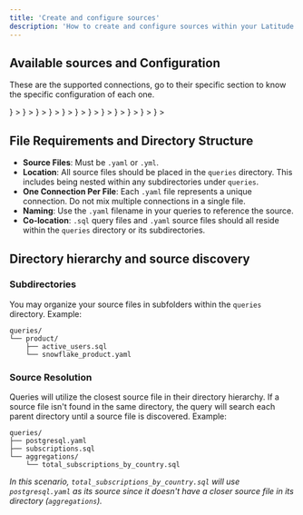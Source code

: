 ```yaml
---
title: 'Create and configure sources'
description: 'How to create and configure sources within your Latitude project'
---
```



<Pixel />

## Available sources and Configuration

These are the supported connections, go to their specific section to know the specific configuration of each one.


<CardGroup cols={4}>
  <Card title="PostgreSQL" href="postgresql"  icon={<svg width="32" height="32" viewBox="0 0 40 40" fill="none" xmlns="http://www.w3.org/2000/svg"><path d="M35.0829 23.0968C34.9005 22.5447 34.423 22.16 33.8056 22.0677C33.5144 22.0243 33.181 22.0427 32.7864 22.1242C32.0986 22.2661 31.5883 22.3202 31.2158 22.3306C32.6214 19.9568 33.7645 17.2499 34.4224 14.7018C35.4864 10.5816 34.9179 8.70465 34.2534 7.85553C32.4952 5.60833 29.9298 4.40113 26.8349 4.36417C25.184 4.34401 23.7346 4.67009 22.9786 4.90449C22.2746 4.78017 21.5176 4.71089 20.7235 4.69809C19.2347 4.67425 17.9194 4.99889 16.7954 5.66609C16.1731 5.45553 15.1746 5.15889 14.0211 4.96961C11.3086 4.52417 9.1224 4.87121 7.52336 6.00113C5.58704 7.36913 4.68944 9.74609 4.85536 13.0659C4.90816 14.12 5.4976 17.3269 6.42576 20.3683C6.9592 22.1165 7.528 23.5682 8.11632 24.6834C8.95088 26.265 9.84368 27.1962 10.8461 27.5307C11.4078 27.7179 12.4286 27.849 13.5022 26.9546C13.6382 27.1195 13.82 27.2834 14.061 27.4355C14.3669 27.6285 14.741 27.7863 15.1149 27.8797C16.4616 28.2163 17.723 28.1322 18.7992 27.6602C18.8059 27.8517 18.811 28.0346 18.8154 28.1925C18.8224 28.4488 18.8296 28.7 18.8389 28.9349C18.9027 30.5234 19.0107 31.7586 19.3309 32.6227C19.3485 32.6703 19.3722 32.7427 19.397 32.8195C19.5568 33.3087 19.8238 34.1275 20.5034 34.7688C21.2069 35.4331 22.0579 35.6368 22.8374 35.6368C23.2283 35.6368 23.6014 35.5855 23.9285 35.5154C25.0947 35.2655 26.419 34.8847 27.3771 33.5202C28.283 32.2303 28.7234 30.2874 28.803 27.2261L28.832 26.9781L28.8509 26.8163L29.0643 26.8352L29.1194 26.8389C30.307 26.893 31.7594 26.6411 32.6514 26.2267C33.3562 25.8995 35.6146 24.7069 35.0829 23.0968Z" fill="black"/><path d="M33.0522 23.4095C29.5205 24.1381 29.2776 22.9423 29.2776 22.9423C33.0064 17.408 34.5653 10.3834 33.2202 8.66401C29.5503 3.97409 23.1978 6.19217 23.0917 6.24961L23.0576 6.25585C22.3599 6.11089 21.5791 6.02465 20.7015 6.01025C19.1035 5.98417 17.8914 6.42945 16.9715 7.12705C16.9715 7.12705 5.63923 2.45745 6.16627 12.9999C6.27843 15.2426 9.38019 29.9698 13.0797 25.5215C14.4319 23.8947 15.7386 22.5195 15.7386 22.5195C16.3874 22.9506 17.1642 23.1706 17.9786 23.0917L18.0419 23.0379C18.0223 23.2399 18.0312 23.4373 18.0672 23.6712C17.1141 24.7363 17.3943 24.9232 15.489 25.3155C13.561 25.713 14.6938 26.4205 15.433 26.6055C16.3295 26.8296 18.4034 27.1472 19.8047 25.1851L19.7488 25.4091C20.1221 25.7082 20.3843 27.3549 20.3405 28.8479C20.2965 30.3407 20.2672 31.3656 20.5613 32.1661C20.8557 32.9667 21.1488 34.7679 23.6536 34.2312C25.7463 33.7826 26.8309 32.62 26.9818 30.681C27.0888 29.3024 27.3311 29.5063 27.3463 28.2738L27.5407 27.6903C27.7648 25.8216 27.5763 25.2187 28.8656 25.4991L29.1791 25.5266C30.1279 25.5698 31.3701 25.3739 32.0991 25.0351C33.6687 24.3064 34.5997 23.0898 33.0519 23.4095H33.0522Z" fill="#336791"/><path d="M17.6345 14.003C17.3163 13.9586 17.028 13.9998 16.8822 14.1102C16.8003 14.1722 16.7749 14.2442 16.768 14.2938C16.7497 14.425 16.8416 14.5702 16.8981 14.645C17.0579 14.8569 17.2915 15.0025 17.5225 15.0346C17.556 15.0394 17.5894 15.0415 17.6225 15.0415C18.0078 15.0415 18.3582 14.7414 18.3891 14.5199C18.4278 14.2423 18.0251 14.0575 17.6345 14.0031V14.003ZM28.1776 14.0118C28.1472 13.7943 27.7603 13.7324 27.3931 13.7834C27.0264 13.8345 26.6709 14.0001 26.7006 14.218C26.7243 14.3876 27.0304 14.6769 27.3926 14.6769C27.4232 14.6769 27.4541 14.6748 27.4851 14.6705C27.727 14.6369 27.9043 14.4833 27.9886 14.3948C28.1169 14.2599 28.1913 14.1095 28.1776 14.0118Z" fill="white"/><path d="M34.227 23.3275C34.0924 22.9202 33.659 22.7891 32.9388 22.9379C30.8008 23.3792 30.035 23.0736 29.7836 22.8883C31.4456 20.356 32.8128 17.295 33.5504 14.439C33.8996 13.0861 34.0926 11.8298 34.1084 10.8056C34.1259 9.6816 33.9345 8.85568 33.5398 8.3512C31.9483 6.31712 29.6124 5.22608 26.7849 5.196C24.8412 5.17424 23.1988 5.67184 22.8804 5.81168C22.21 5.64496 21.4792 5.54256 20.6833 5.52944C19.2241 5.50592 17.9628 5.85536 16.9185 6.56752C16.4649 6.39872 15.2926 5.99632 13.8588 5.76512C11.3804 5.36608 9.41084 5.66848 8.00524 6.66432C6.32812 7.8528 5.55388 9.97728 5.7038 12.9786C5.75436 13.9882 6.32956 17.0946 7.23724 20.0693C8.43212 23.9845 9.731 26.201 11.0976 26.657C11.2576 26.7104 11.442 26.7477 11.6454 26.7477C12.144 26.7477 12.7552 26.5229 13.391 25.7582C14.1666 24.8276 14.969 23.9195 15.7971 23.0352C16.3342 23.3235 16.9244 23.4846 17.5281 23.5008C17.5292 23.5166 17.5308 23.5323 17.5323 23.548C17.4284 23.6719 17.3266 23.7977 17.227 23.9251C16.8088 24.4562 16.7217 24.5667 15.3755 24.844C14.9924 24.9232 13.9755 25.1328 13.9604 25.8459C13.9444 26.6251 15.1628 26.9523 15.3016 26.987C15.7854 27.1082 16.2515 27.1678 16.696 27.1678C17.7769 27.1678 18.7283 26.8125 19.4884 26.125C19.4651 28.9026 19.5809 31.6397 19.9144 32.4736C20.1875 33.1563 20.8547 34.8248 22.9619 34.8246C23.2712 34.8246 23.6115 34.7886 23.9859 34.7083C26.1852 34.2368 27.1404 33.2645 27.5099 31.121C27.7075 29.9754 28.0468 27.2398 28.2064 25.7725C28.5432 25.8776 28.9768 25.9258 29.4454 25.9256C30.423 25.9256 31.551 25.7179 32.2584 25.3894C33.0531 25.0203 34.4872 24.1146 34.227 23.3275ZM28.9894 13.412C28.9822 13.8453 28.9227 14.2386 28.8595 14.649C28.7913 15.0906 28.7211 15.5469 28.7033 16.101C28.6859 16.6403 28.7532 17.201 28.8184 17.743C28.9499 18.8382 29.0849 19.9656 28.5624 21.0781C28.4755 20.9242 28.3981 20.7652 28.3307 20.6019C28.2657 20.4445 28.1248 20.1915 27.9294 19.8413C27.1696 18.4782 25.39 15.2862 26.3009 13.9837C26.5723 13.596 27.2609 13.1974 28.9894 13.412ZM26.8942 6.07328C29.4276 6.12928 31.4316 7.07712 32.8505 8.89056C33.9387 10.2816 32.7404 16.6109 29.2713 22.071C29.2364 22.0267 29.2014 21.9826 29.1662 21.9384L29.1222 21.8835C30.0187 20.4027 29.8433 18.9376 29.6873 17.6387C29.6232 17.1056 29.5627 16.6021 29.578 16.1291C29.594 15.628 29.6603 15.1979 29.7244 14.7822C29.8032 14.2699 29.8833 13.7398 29.8612 13.115C29.8777 13.0494 29.8844 12.972 29.8756 12.88C29.8193 12.2808 29.1353 10.4875 27.7411 8.86432C26.9785 7.97632 25.8665 6.98272 24.348 6.31264C25.0011 6.17728 25.8942 6.05104 26.8942 6.07328ZM12.7182 25.1986C12.0174 26.0411 11.5337 25.8797 11.3745 25.8267C10.3377 25.4808 9.13484 23.2891 8.07436 19.8138C7.1566 16.8066 6.62044 13.7827 6.57788 12.9347C6.44396 10.2531 7.09388 8.384 8.50972 7.37968C10.8139 5.74528 14.6022 6.72368 16.1246 7.21968C16.1027 7.24128 16.08 7.26144 16.0584 7.28352C13.5603 9.80672 13.6195 14.1178 13.6257 14.3814C13.6254 14.483 13.634 14.627 13.6456 14.825C13.6888 15.5501 13.7688 16.8997 13.5548 18.428C13.3564 19.8482 13.794 21.2382 14.7556 22.2418C14.8543 22.3445 14.958 22.4424 15.0664 22.5349C14.2592 23.401 13.4763 24.2892 12.7182 25.1986ZM15.3875 21.6362C14.6124 20.8272 14.2604 19.7022 14.4217 18.5491C14.6473 16.9347 14.5641 15.5286 14.5193 14.7731C14.5129 14.6675 14.5073 14.5749 14.5041 14.5019C14.8691 14.1782 16.5603 13.2718 17.7662 13.5483C18.3166 13.6744 18.652 14.0491 18.7913 14.6939C19.5129 18.0318 18.8868 19.423 18.3838 20.5411C18.2801 20.7714 18.1822 20.9891 18.0985 21.2144L18.0337 21.3885C17.8696 21.8286 17.7169 22.2379 17.6222 22.6266C16.7984 22.6242 15.9969 22.2723 15.3875 21.6362ZM15.5139 26.1378C15.2734 26.0776 15.0569 25.9733 14.93 25.8866C15.0361 25.8368 15.2248 25.7688 15.5521 25.7013C17.1358 25.3754 17.3804 25.1451 17.9145 24.4667C18.0371 24.3112 18.1758 24.1349 18.3681 23.9202L18.3683 23.92C18.6547 23.5992 18.7856 23.6536 19.0232 23.7522C19.2156 23.8318 19.4032 24.0731 19.4792 24.3387C19.5152 24.4642 19.5555 24.7022 19.4233 24.8875C18.3075 26.4501 16.6816 26.4301 15.5139 26.1378ZM23.8025 33.8525C21.8651 34.2677 21.179 33.2789 20.727 32.1485C20.4352 31.4187 20.2918 28.128 20.3936 24.4938C20.3947 24.4467 20.3884 24.3998 20.3747 24.3547C20.3627 24.268 20.3446 24.1821 20.3204 24.0979C20.1692 23.5691 19.8004 23.1269 19.358 22.9435C19.1824 22.8707 18.8598 22.7371 18.4723 22.8362C18.5548 22.4955 18.6982 22.1109 18.8537 21.6942L18.9188 21.5192C18.9923 21.3216 19.0844 21.117 19.1817 20.9003C19.7081 19.7306 20.4291 18.1285 19.6467 14.509C19.3536 13.1533 18.3748 12.4912 16.8912 12.645C16.0017 12.7371 15.188 13.096 14.782 13.3019C14.7007 13.3431 14.6201 13.386 14.5404 13.4304C14.6537 12.0645 15.0817 9.51168 16.6827 7.89664C17.6907 6.87984 19.0332 6.37776 20.6689 6.4048C23.8918 6.4576 25.9585 8.11184 27.1249 9.4904C28.1299 10.6782 28.6742 11.875 28.8913 12.5205C27.258 12.3542 26.147 12.6768 25.584 13.4821C24.3588 15.2338 26.2542 18.6336 27.1651 20.2675C27.3321 20.567 27.4763 20.8258 27.5217 20.9358C27.8184 21.6549 28.2024 22.135 28.4827 22.4854C28.5688 22.5928 28.6521 22.697 28.7155 22.7878C28.2208 22.9306 27.3321 23.2602 27.4132 24.9077C27.3478 25.7344 26.8835 29.6048 26.6475 30.9723C26.336 32.7789 25.6713 33.4515 23.8025 33.8525ZM31.8899 24.5955C31.3841 24.8304 30.5376 25.0066 29.7332 25.0443C28.8451 25.0859 28.3929 24.9448 28.2865 24.8581C28.2366 23.8314 28.6187 23.7242 29.023 23.6106C29.0865 23.5926 29.1484 23.5752 29.2083 23.5544C29.2456 23.5846 29.2862 23.6147 29.3308 23.6442C30.0448 24.1155 31.3182 24.1662 33.116 23.795L33.1356 23.7912C32.8931 24.0179 32.4782 24.3222 31.8899 24.5955Z" fill="white"/></svg>} ></Card>
  <Card title="BigQuery" href="bigquery"  icon={<svg width="32" height="32" viewBox="0 0 40 40" fill="none" xmlns="http://www.w3.org/2000/svg"><path d="M10.4671 33.3922L3.55605 21.4212C3.2903 20.961 3.15039 20.4389 3.15039 19.9075C3.15039 19.3761 3.2903 18.854 3.55605 18.3938L10.4671 6.4231C10.7328 5.96277 11.1151 5.58051 11.5754 5.31476C12.0358 5.04901 12.558 4.90913 13.0895 4.90918H26.9117C27.4432 4.90921 27.9653 5.04914 28.4256 5.31488C28.8858 5.58063 29.2681 5.96284 29.5338 6.4231L36.445 18.3938C36.7108 18.8541 36.8507 19.3762 36.8507 19.9077C36.8507 20.4391 36.7108 20.9613 36.445 21.4215L29.5338 33.3922C29.2681 33.8525 28.8859 34.2347 28.4256 34.5004C27.9653 34.7661 27.4432 34.9059 26.9117 34.9058H13.0893C12.5578 34.9058 12.0357 34.7659 11.5754 34.5002C11.1151 34.2344 10.7329 33.8522 10.4671 33.3919V33.3922Z" fill="url(#paint0_linear_609_185950)"/><path opacity="0.07" fillRule="evenodd" clipRule="evenodd" d="M34.1361 25.4215L29.5338 33.3928C29.2681 33.8531 28.8859 34.2353 28.4256 34.501C27.9653 34.7667 27.4432 34.9065 26.9117 34.9064H26.3652L15.7716 24.3128L14.5508 19.9083L16.069 15.9525L20.0007 14.4912L24.3777 15.6626L34.1361 25.4215Z" fill="black"/><path d="M19.9995 13.8009C16.6267 13.8009 13.8926 16.535 13.8926 19.908C13.8926 23.2806 16.6267 26.0149 19.9995 26.0149C23.3721 26.0149 26.106 23.2806 26.106 19.908C26.106 16.535 23.3718 13.8009 19.9995 13.8009ZM19.9995 24.5416C17.4403 24.5416 15.3655 22.4669 15.3655 19.9077C15.3655 17.3486 17.4403 15.2741 19.9995 15.2741C22.5585 15.2741 24.6332 17.3489 24.6332 19.908C24.6332 22.467 22.5585 24.5416 19.9995 24.5416Z" fill="white"/><path d="M17.1016 19.6716V21.5698C17.3824 22.052 17.7787 22.4568 18.2547 22.7479V19.6716H17.1016ZM19.3881 18.0713V23.1819C19.5843 23.218 19.7849 23.2398 19.991 23.2398C20.179 23.2398 20.3622 23.2201 20.542 23.19V18.0713H19.3881ZM21.7816 20.4604V22.7146C22.2652 22.4071 22.6623 21.9811 22.9353 21.4772V20.4606L21.7816 20.4604ZM24.3947 23.6691L23.762 24.3022C23.7084 24.3559 23.6784 24.4286 23.6784 24.5045C23.6784 24.5804 23.7084 24.6531 23.762 24.7068L26.1619 27.1058C26.1884 27.1324 26.22 27.1535 26.2547 27.1679C26.2894 27.1823 26.3266 27.1897 26.3642 27.1897C26.4018 27.1897 26.439 27.1823 26.4737 27.1679C26.5084 27.1535 26.54 27.1324 26.5665 27.1058L27.1992 26.4735C27.2524 26.4197 27.2822 26.347 27.2822 26.2713C27.2822 26.1956 27.2524 26.1229 27.1992 26.0691L24.7992 23.6691C24.7454 23.6157 24.6727 23.5857 24.5969 23.5857C24.5211 23.5857 24.4485 23.6157 24.3947 23.6691Z" fill="white"/><defs><linearGradient id="paint0_linear_609_185950" x1="20.0005" y1="4.9095" x2="20.0005" y2="34.8593" gradientUnits="userSpaceOnUse"><stop stopColor="#4387FD"/><stop offset="1" stopColor="#4683EA"/></linearGradient></defs></svg>} ></Card>
  <Card title="Databricks" href="databricks"  icon={<svg width="32" height="32" viewBox="0 0 40 40" fill="none" xmlns="http://www.w3.org/2000/svg"><path d="M34.3998 27.3382V21.8645L33.7966 21.5297L20.0783 29.2918L7.05241 21.9227L7.05513 18.7486L20.0783 26.0347L34.3998 18.0125V12.6217L33.7966 12.287L20.0783 20.0491L7.58873 12.9816L20.0783 5.95823L30.1634 11.6283L30.9194 11.2049V10.5741L20.0783 4.48047L5.75977 12.5305V13.3246L20.0783 21.3693L33.1044 14.0469V17.2569L20.0783 24.6262L6.36313 16.8669L5.75977 17.2016V22.6725L20.0783 30.6949L33.1044 23.3976V26.5883L20.0783 33.9576L6.36313 26.1953L5.75977 26.5302V27.3382L20.0783 35.3605L34.3998 27.3382Z" fill="#FF3621"/></svg>} ></Card>
  <Card title="Snowflake" href="snowflake"  icon={<svg width="32" height="32" viewBox="0 0 40 40" fill="none" xmlns="http://www.w3.org/2000/svg"><path d="M31.0712 28.0585L24.6159 24.3294C23.709 23.8072 22.5493 24.1177 22.0245 25.0246C21.8211 25.3819 21.7414 25.7748 21.7798 26.1568V33.4448C21.7798 34.4864 22.6262 35.3328 23.6706 35.3328C24.712 35.3328 25.5584 34.4864 25.5584 33.4448V29.2539L29.1749 31.3425C30.0818 31.8673 31.2443 31.554 31.7664 30.6472C32.2914 29.7403 31.9808 28.5806 31.0712 28.0585ZM15.0167 20.067C15.022 19.7363 14.939 19.4102 14.7762 19.1223C14.6134 18.8344 14.3767 18.5951 14.0906 18.4292L7.63505 14.7028C7.35426 14.541 7.03592 14.4557 6.71185 14.4555C6.38622 14.4555 6.06632 14.5411 5.78415 14.7036C5.50198 14.8661 5.26744 15.0999 5.10401 15.3816C4.59297 16.2664 4.89793 17.4014 5.78289 17.9126L9.50385 20.0588L5.78305 22.2078C5.35425 22.4552 5.04657 22.8536 4.92017 23.3318C4.85612 23.5668 4.83941 23.8122 4.87099 24.0538C4.90258 24.2953 4.98184 24.5282 5.10417 24.7388C5.26726 25.0201 5.50129 25.2537 5.7829 25.4162C6.06451 25.5787 6.38384 25.6645 6.70897 25.6649C7.03345 25.6649 7.35489 25.5796 7.63537 25.4176L14.0906 21.6912C14.3744 21.5261 14.6095 21.2889 14.7722 21.0037C14.9348 20.7185 15.0191 20.3953 15.0167 20.067ZM9.10033 12.0619L15.5557 15.7883C16.3086 16.2252 17.2374 16.0824 17.831 15.5024C18.0237 15.3257 18.1775 15.1108 18.2826 14.8714C18.3876 14.632 18.4416 14.3734 18.4411 14.112V6.64267C18.4411 5.59835 17.5947 4.75195 16.5531 4.75195C15.509 4.75195 14.6624 5.59835 14.6624 6.64251V10.8939L10.9967 8.77787C10.0898 8.25307 8.93009 8.56347 8.40529 9.47035C7.88049 10.3772 8.19361 11.5369 9.10049 12.0619H9.10033ZM23.6157 20.3692C23.6157 20.5123 23.5333 20.71 23.4315 20.8145L20.8731 23.3729C20.7714 23.4747 20.5709 23.5571 20.428 23.5571H19.7767C19.6338 23.5571 19.4331 23.4747 19.3314 23.3729L16.7702 20.8145C16.6685 20.71 16.5861 20.5123 16.5861 20.3692V19.718C16.5861 19.5724 16.6685 19.3745 16.7702 19.2728L19.3314 16.7116C19.4331 16.6099 19.6338 16.5275 19.7767 16.5275H20.428C20.5709 16.5275 20.7714 16.6099 20.8731 16.7116L23.4315 19.2728C23.5333 19.3745 23.6157 19.5724 23.6157 19.718V20.3692ZM21.332 20.056V20.0286C21.332 19.9241 21.2715 19.7785 21.1974 19.7016L20.4416 18.9486C20.3675 18.8716 20.2218 18.8112 20.1146 18.8112H20.0872C19.9827 18.8112 19.8371 18.8716 19.7602 18.9486L19.0072 19.7016C18.933 19.7758 18.8725 19.9214 18.8725 20.0286V20.056C18.8725 20.1632 18.933 20.3089 19.0072 20.383L19.7602 21.1388C19.8371 21.2129 19.9827 21.2734 20.0872 21.2734H20.1146C20.2218 21.2734 20.3675 21.2129 20.4416 21.1388L21.1974 20.383C21.2715 20.3089 21.332 20.1632 21.332 20.056ZM24.6157 15.7883L31.0711 12.0619C31.9779 11.5396 32.2912 10.3772 31.7662 9.47035C31.2414 8.56347 30.0818 8.25291 29.1749 8.77787L25.5584 10.8664V6.64267C25.5584 5.59835 24.712 4.75195 23.6704 4.75195C22.6261 4.75195 21.7797 5.59835 21.7797 6.64251V13.9635C21.7414 14.3572 21.827 14.753 22.0243 15.0958C22.5491 16.0025 23.7088 16.3131 24.6157 15.7883ZM16.8499 24.1094C16.4061 24.0249 15.9466 24.1029 15.5555 24.3292L9.10033 28.0584C8.19345 28.5806 7.88017 29.7403 8.40513 30.6472C8.92993 31.5568 10.0896 31.8673 10.9965 31.3424L14.6624 29.2264V33.4448C14.6624 34.4862 15.5088 35.3326 16.5531 35.3326C17.5947 35.3326 18.4411 34.4862 18.4411 33.4448V25.9753C18.4411 25.0328 17.7514 24.2523 16.8499 24.1094ZM35.1043 15.3595C34.5821 14.4499 33.4197 14.1393 32.5128 14.6643L26.0576 18.3907C25.4392 18.748 25.0986 19.4019 25.1094 20.067C25.104 20.7292 25.4448 21.3752 26.0576 21.7268L32.5128 25.456C33.4197 25.9782 34.5794 25.6676 35.1043 24.7608C35.6291 23.8539 35.3159 22.6942 34.409 22.1692L30.7541 20.0587L34.409 17.9483C35.3186 17.426 35.6291 16.2664 35.1043 15.3595Z" fill="#29B5E8"/></svg>} ></Card>
  <Card title="MySQL" href="mysql"  icon={<svg width="32" height="32" viewBox="0 0 40 40" fill="none" xmlns="http://www.w3.org/2000/svg"><path d="M26.9793 9.26172C26.7947 9.26172 26.6657 9.28444 26.5352 9.31756V9.33836H26.556C26.6432 9.51276 26.7947 9.63324 26.9027 9.78508C26.9899 9.95948 27.0665 10.1323 27.1536 10.3067C27.164 10.2961 27.1745 10.284 27.1745 10.284C27.3278 10.1758 27.4027 10.0012 27.4027 9.74156C27.3382 9.66476 27.3278 9.58796 27.272 9.51276C27.2076 9.403 27.0665 9.34892 26.9793 9.26172Z" fill="#5B85A4"/><path d="M38.0537 18.7091C37.1844 18.6865 36.512 18.7737 35.9475 19.0126C35.7854 19.079 35.5241 19.079 35.5033 19.2848C35.5904 19.372 35.6008 19.5133 35.6774 19.632C35.8064 19.8499 36.0347 20.143 36.2401 20.2965C36.4684 20.4693 36.6966 20.6437 36.9371 20.7953C37.3587 21.0571 37.8377 21.2088 38.2489 21.4704C38.4892 21.6222 38.7262 21.8176 38.9667 21.9798C39.0851 22.067 39.16 22.2083 39.3132 22.2624V22.2293C39.2366 22.1315 39.2158 21.9902 39.1392 21.8821C39.0312 21.7739 38.923 21.6745 38.8132 21.5664C38.498 21.1425 38.1078 20.7744 37.6844 20.4693C37.3377 20.2302 36.5764 19.904 36.4371 19.5029L36.4144 19.4801C36.6531 19.4592 36.9371 19.372 37.1635 19.3057C37.5328 19.208 37.8691 19.2307 38.2489 19.1331C38.423 19.0894 38.5972 19.0336 38.7715 18.9813V18.8819C38.5747 18.6865 38.4336 18.4248 38.228 18.2416C37.6739 17.7619 37.0659 17.2963 36.4371 16.9038C36.099 16.6857 35.6652 16.5462 35.3064 16.3613C35.1774 16.295 34.9596 16.2635 34.8848 16.1537C34.688 15.9147 34.58 15.6008 34.4388 15.3165C34.1235 14.7198 33.8203 14.0569 33.5486 13.4256C33.3534 13.0016 33.2332 12.5777 32.9945 12.187C31.8761 10.3381 30.6619 9.21982 28.7942 8.12094C28.3918 7.89246 27.9145 7.7947 27.4041 7.67614C27.1323 7.66398 26.8622 7.64302 26.5905 7.63246C26.4163 7.55566 26.242 7.3499 26.0905 7.2523C25.472 6.85982 23.8763 6.01198 23.4198 7.13198C23.1272 7.83838 23.8553 8.53438 24.1044 8.89358C24.2891 9.14318 24.5278 9.42574 24.6568 9.7083C24.7334 9.89326 24.756 10.0886 24.8308 10.284C25.0051 10.7619 25.1672 11.2957 25.3971 11.7405C25.5156 11.9689 25.6462 12.2097 25.7977 12.4137C25.8849 12.5342 26.0364 12.5881 26.0696 12.7854C25.918 13.0016 25.9059 13.3278 25.8187 13.5998C25.4284 14.828 25.58 16.3491 26.134 17.2526C26.3065 17.523 26.7211 18.1213 27.2734 17.8928C27.763 17.6974 27.6548 17.0782 27.7944 16.5339C27.8273 16.4032 27.8065 16.3176 27.871 16.2304V16.2531C28.0225 16.5566 28.1758 16.8497 28.3152 17.1549C28.6531 17.687 29.2385 18.2416 29.7281 18.6097C29.9876 18.8069 30.1932 19.1435 30.519 19.2621V19.2307H30.498C30.4336 19.1331 30.3361 19.0894 30.2489 19.0126C30.0539 18.8173 29.8361 18.5784 29.6844 18.3603C29.2281 17.7515 28.8256 17.0782 28.4684 16.3822C28.2942 16.0438 28.1427 15.6757 28.0016 15.339C27.9371 15.2083 27.9371 15.0129 27.8273 14.9483C27.6636 15.1856 27.4267 15.3931 27.3065 15.6862C27.1009 16.1537 27.0782 16.7293 27.0016 17.3277C26.9598 17.3398 26.9808 17.3277 26.9598 17.3486C26.6113 17.263 26.4929 16.9038 26.3622 16.6003C26.0364 15.8275 25.9825 14.5891 26.2648 13.6976C26.3396 13.4691 26.6672 12.7521 26.5364 12.5342C26.4702 12.3265 26.2524 12.2097 26.134 12.0457C25.9929 11.8382 25.8396 11.5782 25.7438 11.3497C25.4825 10.7409 25.3518 10.0677 25.0713 9.45886C24.9406 9.17454 24.7124 8.88142 24.5278 8.62158C24.3204 8.32846 24.094 8.12094 23.9302 7.7739C23.8763 7.65342 23.8012 7.45806 23.8867 7.3291C23.9076 7.24174 23.9529 7.20862 24.04 7.1859C24.1793 7.0675 24.5817 7.21918 24.7228 7.28366C25.1254 7.4459 25.4616 7.59934 25.7977 7.82782C25.9494 7.93598 26.1131 8.14366 26.3065 8.19774H26.5364C26.8832 8.27262 27.2734 8.21854 27.5992 8.3163C28.1758 8.50126 28.6968 8.77326 29.1636 9.06638C30.5852 9.9699 31.7577 11.252 32.5486 12.7853C32.6793 13.0349 32.735 13.2633 32.8534 13.5232C33.0817 14.0569 33.364 14.5995 33.5921 15.1209C33.8203 15.6321 34.038 16.1537 34.364 16.5776C34.5259 16.8061 35.1774 16.9264 35.4702 17.0451C35.688 17.1427 36.0241 17.2299 36.2193 17.3486C36.5886 17.5771 36.9579 17.8387 37.3046 18.0881C37.4788 18.219 38.0206 18.4912 38.0537 18.7091Z" fill="#2C7493"/><path d="M37.2768 30.7176H37.5137V29.8017H37.8256V29.6152H36.9528V29.8017H37.2768V30.7176ZM39.0886 30.7176H39.3134V29.6152H38.9755L38.7001 30.367L38.4022 29.6152H38.0765V30.7176H38.2891V29.8785H38.3013L38.6149 30.7176H38.775L39.0886 29.8785V30.7176ZM36.2513 30.7193H31.9777V21.7219H33.415V29.6116H36.2513V30.7193ZM25.4149 28.9313C25.0507 28.3452 24.8696 27.4051 24.8696 26.1072C24.8696 23.8412 25.5577 22.7075 26.9323 22.7075C27.6518 22.7075 28.1797 22.9796 28.5158 23.5203C28.88 24.1083 29.0629 25.0396 29.0629 26.32C29.0629 28.6033 28.3747 29.7459 26.9985 29.7459C26.2808 29.7459 25.7528 29.4756 25.4149 28.9313ZM30.7667 30.9478C29.7755 30.4593 29.2249 30.1873 29.1152 30.1332C29.2646 30.0122 29.4028 29.8779 29.5281 29.732C30.2285 28.9052 30.5803 27.6841 30.5803 26.0672C30.5803 23.0913 29.4131 21.6016 27.0787 21.6016C25.9341 21.6016 25.0421 21.9801 24.4045 22.7353C23.7024 23.5622 23.3521 24.778 23.3521 26.3864C23.3521 27.9684 23.6622 29.1284 24.2843 29.8646C24.8521 30.5308 25.7075 30.8641 26.8521 30.8641C27.2808 30.8641 27.6726 30.8118 28.0299 30.707C28.1726 30.7908 28.8888 31.2076 30.1797 31.9595L30.7667 30.9478ZM22.8189 28.2249C22.8189 28.9872 22.5384 29.6134 21.9809 30.1035C21.4233 30.592 20.6726 30.8361 19.7318 30.8361C18.8537 30.8361 18.0019 30.5553 17.1777 29.9971C17.2161 29.9187 17.5245 29.3011 17.5629 29.2244C18.2736 29.5785 18.9147 29.7564 19.4931 29.7564C20.0333 29.7564 20.4565 29.6361 20.7632 29.3988C21.0697 29.158 21.2526 28.8232 21.2526 28.3993C21.2526 27.8656 20.8798 27.4084 20.1969 27.0248C19.568 26.6793 18.3085 25.9555 18.3085 25.9555C17.6256 25.4566 17.2841 24.9228 17.2841 24.0419C17.2841 23.3128 17.5384 22.7232 18.0489 22.2748C18.5593 21.8265 19.2179 21.6016 20.0245 21.6016C20.859 21.6016 21.6168 21.8249 22.2997 22.2697C22.2665 22.3464 21.9878 22.964 21.9529 23.0406C21.3694 22.7929 20.7928 22.6691 20.2248 22.6691C19.7632 22.6691 19.4078 22.779 19.1603 23.0024C18.9112 23.2238 18.7561 23.5081 18.7561 23.8553C18.7561 24.3873 19.1377 24.8496 19.8398 25.2403C20.4774 25.5857 21.7683 26.3235 21.7683 26.3235C22.4686 26.8206 22.8189 27.351 22.8189 28.2249Z" fill="#F18513"/><path d="M16.2317 24.0818C15.6184 27.4082 14.8118 29.826 13.8083 31.333C13.0278 32.4966 12.1725 33.0775 11.2403 33.0775C10.9914 33.0775 10.6848 33.0025 10.3224 32.8524V32.0518C10.5 32.078 10.7074 32.0919 10.9478 32.0919C11.3814 32.0919 11.7334 31.9716 12 31.7308C12.3189 31.4378 12.4774 31.1098 12.4774 30.7452C12.4774 30.4958 12.3538 29.9847 12.1062 29.2119C11.9947 28.8702 11.4461 27.1606 10.4547 24.0818H11.9322C12.6429 26.3844 13.0384 27.663 13.1168 27.9194C13.3834 28.7898 13.4947 29.3986 13.4496 29.7457C14.0976 28.0119 14.5504 26.1244 14.8083 24.0818H16.2317ZM9.70912 30.7191H8.2056C8.15328 28.1775 8.00704 25.7878 7.76656 23.5481H7.75264L5.46352 30.7191H4.31888L2.04368 23.5481H2.02976C1.8608 25.6988 1.75456 28.0886 1.71088 30.7191H0.339844C0.428644 27.5199 0.649924 24.5214 1.00544 21.7217H2.86784L5.0384 28.3329H5.05056L7.23344 21.7217H9.01744C9.40768 24.9994 9.63936 27.9996 9.70912 30.7191Z" fill="#2C7493"/></svg>} ></Card>
  <Card title="Athena" href="athena"  icon={<svg width="32" height="32" viewBox="0 0 40 40" fill="none" xmlns="http://www.w3.org/2000/svg"><path fillRule="evenodd" clipRule="evenodd" d="M36 23.3412L20 21.3486L4 23.3412L20 35.9995L36 23.3412Z" fill="#FCBF92"/><path fillRule="evenodd" clipRule="evenodd" d="M4 23.3418L20 28.1778V36.0001L4 27.8926V23.3418Z" fill="#9D5025"/><path fillRule="evenodd" clipRule="evenodd" d="M36 23.3418L20 28.1778V36.0001L36 27.8926V23.3418Z" fill="#F58534"/><path fillRule="evenodd" clipRule="evenodd" d="M6.066 16.4658H4V21.0642L6.066 21.4446L8.3624 18.9816L6.066 16.4662V16.4658Z" fill="#9D5025"/><path fillRule="evenodd" clipRule="evenodd" d="M8.36281 21.2542L6.06641 21.4442V16.4658H8.36281V21.2542Z" fill="#F58534"/><path fillRule="evenodd" clipRule="evenodd" d="M9.90945 10.7338L7.18945 11.2522V21.6851L9.90945 22.2556L12.3991 16.4683L9.90945 10.7334V10.7338Z" fill="#9D5025"/><path fillRule="evenodd" clipRule="evenodd" d="M12.3994 21.9699L9.91016 22.2552V10.7334L12.3994 11.0186V21.9699Z" fill="#F58534"/><path fillRule="evenodd" clipRule="evenodd" d="M15.2142 13.0576L11.459 13.438V22.5872L15.2142 23.3481L19.2002 18.1788L15.2142 13.0576Z" fill="#9D5025"/><path fillRule="evenodd" clipRule="evenodd" d="M17.7445 22.92L15.2129 23.3481V13.0576L17.7445 13.2476V22.92Z" fill="#F58534"/><path fillRule="evenodd" clipRule="evenodd" d="M20.0003 4.75586L17.4688 5.56433V23.7723L20.0003 24.2903L22.5319 14.5231L20.0003 4.75586Z" fill="#9D5025"/><path fillRule="evenodd" clipRule="evenodd" d="M22.3438 22.9164L24.7861 23.3444L28.5413 16.4682L24.7861 9.63965L22.3438 10.0201V22.9164Z" fill="#9D5025"/><path fillRule="evenodd" clipRule="evenodd" d="M28.5413 16.4682L24.7861 9.63965L22.3438 10.0201" fill="#9D5025"/><path fillRule="evenodd" clipRule="evenodd" d="M27.5527 21.9701L30.0891 22.2553L32.8091 13.577L30.0891 4.94629L27.5527 5.56434V21.9701Z" fill="#9D5025"/><path fillRule="evenodd" clipRule="evenodd" d="M31.6387 21.2566L33.9351 21.4467L36.0011 12.8639L33.9351 4L31.6387 4.57045V21.2566Z" fill="#9D5025"/><path fillRule="evenodd" clipRule="evenodd" d="M20 4.75997L22.5316 5.56844V23.7764L20 24.2944V4.75997ZM28.5412 10.4044L24.786 9.64358V23.3483L28.5412 22.5875V10.4044ZM32.8096 6.04408L30.0896 4.95039V22.2594L32.8096 21.6886V6.04408ZM36 5.04519L33.934 4.00391V21.451L36 21.0705V5.04519Z" fill="#F58534"/></svg>} ></Card>
  <Card title="Redshift" href="redshift"  icon={<svg width="32" height="32" viewBox="0 0 40 40" fill="none" xmlns="http://www.w3.org/2000/svg"><path d="M20.0801 28.2605L32.1089 31.1143V8.66309L20.0801 11.5172V28.2607V28.2605Z" fill="#205B97"/><path d="M32.1084 8.66325L34.3996 9.80469V29.9728L32.1084 31.1143V8.66325ZM20.0796 28.2605L8.05078 31.1143V8.66309L20.0796 11.517V28.2605Z" fill="#5193CE"/><path d="M8.05097 8.66325L5.75977 9.80469V29.9728L8.05097 31.1143V8.66325Z" fill="#205B97"/><path d="M23.1353 35.6802L27.7177 33.3971V6.4432L23.1353 4.16016L21.7344 19.1277L23.1353 35.6802Z" fill="#5193CE"/><path d="M17.0238 35.6802L12.4414 33.3971V6.4432L17.0238 4.16016L18.4248 19.1277L17.0238 35.6802Z" fill="#205B97"/><path d="M17.0234 4.16016H23.1966V35.6165H17.0234V4.16016Z" fill="#2E73B7"/></svg>} ></Card>
  <Card title="DuckDB" href="duckdb"  icon={<svg width="32" height="32" viewBox="0 0 335 335" fill="none" xmlns="http://www.w3.org/2000/svg"><path d="M167.8 334.4C75.3 334.4 0.600006 259.7 0.600006 167.2C0.600006 74.7 75.3 0 167.8 0C260.3 0 335 74.7 335 167.2C335 259.6 260.3 334.4 167.8 334.4Z" fill="black"/><path d="M257.2 142.2H224.4V191.7H257.2C270.9 191.7 282.1 180.4 282.1 166.8C282.1 153.2 270.9 142.2 257.2 142.2Z" fill="#FFF100"/><path d="M63.7 167.1C63.7 205.3 94.8 236.4 133 236.4C171.2 236.4 202.3 205.3 202.3 167.1C202.3 128.9 171.2 97.8 133 97.8C94.8 97.8 63.7 128.9 63.7 167.1Z" fill="#FFF100"/></svg>} ></Card>
  <Card title="Clickhouse" href="clickhouse"  icon={<svg width="32" height="32" viewBox="0 0 40 40" fill="none" xmlns="http://www.w3.org/2000/svg"><path d="M4.64062 30.3203H8.05343V33.7603H4.64062V30.3203Z" fill="#FF0000"/><path d="M4.64062 6.24023H8.05374V30.3202H4.64062V6.24023ZM11.4667 6.24023H14.8797V33.7602H11.4669V6.24023H11.4667ZM18.2928 6.24023H21.7057V33.7602H18.2928V6.24023ZM25.1187 6.24023H28.5317V33.7602H25.1187V6.24023ZM31.9446 17.4202H35.3577V22.5802H31.9446V17.4202Z" fill="#FFCC00"/></svg>} ></Card>
  <Card title="MSSQL" href="mssql"  icon={<svg width="32" height="32" viewBox="0 0 40 40" fill="none" xmlns="http://www.w3.org/2000/svg"><path d="M24.0429 18.9385L17.3136 21.1519L11.4593 23.7548L9.82159 24.1903C9.38942 24.6063 8.94677 25.0112 8.49407 25.4047C7.97535 25.8556 7.49215 26.2657 7.12079 26.5628C6.70879 26.8906 6.09839 27.5055 5.78815 27.895C5.32527 28.479 4.95919 29.099 4.80143 29.5756C4.52175 30.4364 4.65903 31.3074 5.19823 32.1119C5.88991 33.1366 7.26831 34.1818 8.87551 34.894C9.69439 35.258 11.0728 35.7242 12.1104 35.9855C13.8345 36.4262 17.1712 36.9026 19.0073 36.9745C19.3785 36.9898 19.8771 36.9898 19.8974 36.9745C19.9381 36.9487 20.2229 36.4006 20.5536 35.7191C21.6827 33.398 22.4965 31.2202 22.939 29.3604C23.2035 28.2332 23.412 26.7319 23.5493 24.954C23.5849 24.4569 23.6001 22.7918 23.5696 22.2281C23.5238 21.3058 23.4424 20.5577 23.3153 19.825C23.295 19.7174 23.2899 19.6201 23.3001 19.615C23.3203 19.5996 23.3814 19.5791 24.2105 19.3382L24.0427 18.9386L24.0429 18.9385ZM22.5067 19.8454C22.5678 19.8454 22.7305 21.4183 22.7712 22.4124C22.7814 22.6225 22.7763 22.7609 22.7661 22.7609C22.7254 22.7609 21.9065 22.2742 21.3217 21.9052C20.8129 21.5825 19.8467 20.9367 19.6941 20.8138C19.6432 20.778 19.6481 20.7729 20.0653 20.6294C20.7723 20.3886 22.4509 19.8454 22.5067 19.8454ZM19.0785 20.983C19.1245 20.983 19.2413 21.0495 19.5211 21.2238C20.5688 21.8847 21.9931 22.6841 22.6033 22.9505C22.7915 23.0324 22.8118 23.0017 22.3795 23.299C21.4539 23.9343 20.2992 24.5593 18.8853 25.1895C18.636 25.3023 18.4275 25.3894 18.4224 25.3894C18.4123 25.3894 18.4427 25.2614 18.4833 25.1076C18.8241 23.8316 19.0174 22.5406 19.0277 21.5055C19.0328 20.993 19.0328 20.993 19.0785 20.9778C19.0683 20.983 19.0734 20.983 19.0785 20.983ZM18.3717 21.2545C18.4021 21.2852 18.3817 22.4329 18.3411 22.7455C18.2494 23.4935 18.107 24.1903 17.8733 24.9743C17.8173 25.1639 17.7662 25.3228 17.7563 25.333C17.7358 25.3586 17.039 24.6721 16.8101 24.4055C16.4133 23.9444 16.1032 23.4833 15.8742 23.0324C15.7573 22.8018 15.5742 22.351 15.5894 22.3356C15.6707 22.2793 18.3513 21.234 18.3717 21.2545ZM15.0453 22.5713C15.0502 22.5713 15.0553 22.5713 15.0605 22.5764C15.0705 22.5866 15.1062 22.6686 15.1368 22.7609C15.2995 23.2066 15.6656 23.8625 15.9811 24.2826C16.3269 24.7438 16.7797 25.2356 17.156 25.5585C17.2781 25.6609 17.3899 25.7582 17.4051 25.7737C17.4357 25.8044 17.4459 25.7993 16.6168 26.1169C15.6555 26.4858 14.6077 26.8548 13.4073 27.2441C13.1206 27.3372 12.8341 27.4313 12.5478 27.526C12.5021 27.5414 12.5174 27.5158 12.6496 27.3057C13.2448 26.3679 14.1499 24.5286 14.6585 23.2271C14.7451 23.0017 14.8315 22.7762 14.8469 22.725C14.8672 22.6532 14.8926 22.6276 14.9587 22.5918C14.9942 22.5815 15.0301 22.5713 15.0453 22.5713ZM14.028 22.9966C14.0432 23.0068 13.7838 23.555 13.5294 24.0572C13.0361 25.0255 12.4969 25.9786 11.7747 27.1366C11.6526 27.3364 11.5357 27.5209 11.5203 27.5414C11.495 27.5774 11.4848 27.567 11.4035 27.4082C11.2305 27.0649 11.088 26.6242 11.0118 26.2194C10.9355 25.8198 10.9507 25.123 11.0373 24.6926C11.1033 24.375 11.0982 24.3801 11.2509 24.3031C11.9019 23.9702 14.0077 22.9761 14.028 22.9966ZM22.8017 23.3553V23.5705C22.8017 24.713 22.6797 26.2809 22.5016 27.4236C22.471 27.6234 22.4456 27.7873 22.4406 27.7926C22.4406 27.7926 22.2931 27.7516 22.1201 27.7002C21.3573 27.4594 20.5281 27.1058 19.7805 26.691C19.287 26.4193 18.5699 25.9735 18.5902 25.953C18.5953 25.9479 18.8089 25.8351 19.0582 25.702C20.0552 25.1793 21.0113 24.6158 21.8403 24.0572C22.1507 23.8471 22.6185 23.509 22.7203 23.4167L22.8017 23.3553ZM10.1878 24.8718C10.2081 24.8718 10.203 24.9127 10.1725 25.0972C10.1521 25.2305 10.1267 25.4764 10.1166 25.6455C10.0758 26.3935 10.1981 26.947 10.5641 27.7054C10.6659 27.9154 10.7473 28.0895 10.7422 28.0946C10.7065 28.1255 7.33951 29.1196 6.28143 29.4116C5.96623 29.4986 5.69167 29.5754 5.67119 29.5806C5.63567 29.5908 5.63055 29.5857 5.64575 29.4986C5.76271 28.7454 6.33247 27.7617 7.12575 26.9316C7.65487 26.3782 8.07695 26.0554 8.79935 25.6404C9.31807 25.3433 10.1166 24.8975 10.1776 24.8769C10.1776 24.8718 10.1827 24.8718 10.1878 24.8718ZM18.1224 26.3014C18.1275 26.2962 18.2494 26.363 18.3969 26.45C19.4854 27.0854 21.0011 27.6746 22.2929 27.9769L22.4101 28.0025L22.2472 28.0946C21.5709 28.4738 19.3481 29.4063 17.0745 30.2622C16.744 30.385 16.4185 30.5081 16.3574 30.5337C16.2963 30.5593 16.2403 30.5746 16.2403 30.5695C16.2403 30.5644 16.332 30.385 16.4489 30.1647C17.0846 28.9658 17.7256 27.5055 18.051 26.491C18.0918 26.3937 18.1173 26.3065 18.1224 26.3014ZM17.3136 26.5678C17.3189 26.573 17.2781 26.6806 17.2272 26.8036C16.7848 27.8847 16.2048 29.0633 15.4624 30.385C15.2741 30.7233 15.1165 30.995 15.1112 30.995C15.1062 30.995 14.9536 30.9026 14.7704 30.7898C13.6921 30.1238 12.736 29.3039 12.1104 28.5098L12.0189 28.397L12.4816 28.2689C14.1398 27.813 15.5486 27.321 16.9473 26.7166C17.1457 26.6345 17.3086 26.5678 17.3136 26.5678ZM22.3389 28.3356C22.344 28.4534 22.0846 29.5089 21.8709 30.2722C21.6929 30.9127 21.5403 31.415 21.2606 32.3014C21.1385 32.6908 21.0318 33.0135 21.0265 33.0135C21.0216 33.0135 20.991 33.0084 20.9605 32.9983C19.4499 32.7215 18.0969 32.3372 16.8254 31.8249C16.4693 31.6814 15.9606 31.4508 15.9302 31.4252C15.9201 31.4148 16.2253 31.2714 16.6118 31.1023C18.9261 30.0828 21.3267 28.9247 22.1507 28.4278C22.2473 28.3663 22.3237 28.3356 22.3389 28.3356ZM10.7373 28.7353C10.7473 28.7455 10.1014 29.6831 9.19599 30.959C8.88079 31.4047 8.51439 31.9273 8.37711 32.122C8.2182 32.3478 8.06388 32.5767 7.91423 32.8087L7.70063 33.1417L7.47183 32.947C7.20207 32.7215 6.73423 32.2399 6.52575 31.9735C6.08815 31.4254 5.79327 30.8463 5.67615 30.3186C5.62031 30.0726 5.62031 29.9495 5.67119 29.9343C5.74735 29.9138 7.10543 29.591 8.37711 29.2937C9.08415 29.1298 9.90287 28.9351 10.1979 28.8634C10.4929 28.7916 10.7323 28.7353 10.7373 28.7353ZM11.3881 28.9863L11.5509 29.1708C12.2833 29.9958 13.031 30.6055 13.9365 31.1383C14.0992 31.2306 14.2213 31.3126 14.211 31.3177C14.1755 31.3433 11.0677 32.4551 9.62831 32.9572C8.81967 33.2442 8.15327 33.4748 8.14831 33.4748C8.14319 33.4748 8.09743 33.4441 8.04639 33.4081L7.95503 33.3415L8.10239 33.1263C8.58047 32.4295 9.18079 31.666 10.488 30.0777L11.3881 28.9863ZM15.447 31.9119C15.452 31.907 15.6758 31.9889 15.9505 32.0914C16.6118 32.3425 17.1355 32.5012 17.8376 32.6806C18.7022 32.9009 19.9534 33.1161 20.691 33.1777C20.8029 33.1878 20.8638 33.1982 20.8435 33.2135C20.8078 33.234 20.0603 33.485 19.5109 33.6593C18.636 33.9359 15.9657 34.7302 13.7889 35.3604C13.5334 35.4356 13.2774 35.509 13.0209 35.5807C12.9701 35.591 12.8021 35.5447 12.8021 35.5242C12.8021 35.5142 12.9241 35.3553 13.0717 35.181C13.8041 34.2998 14.5315 33.3159 15.1368 32.3834C15.3046 32.1271 15.447 31.917 15.447 31.9119ZM14.5518 31.9377C14.5568 31.9428 14.1958 32.5268 13.5651 33.5311C13.2955 33.9564 12.9955 34.438 12.8886 34.6071C12.7869 34.7711 12.6342 35.0273 12.5478 35.1708L12.4003 35.4321L12.324 35.4116C12.1409 35.3604 10.8541 34.9042 10.5133 34.766C10.091 34.5969 9.65375 34.3919 9.32815 34.2177C8.92127 33.9974 8.41279 33.6694 8.45343 33.6593C8.46351 33.6542 9.16031 33.4644 9.99951 33.234C12.2273 32.6241 13.4633 32.2706 14.2721 32.0145C14.4197 31.9684 14.5467 31.9324 14.5518 31.9377ZM20.8841 33.4337H20.8893C20.9096 33.485 20.0857 35.7908 19.7854 36.5183C19.7195 36.6822 19.6941 36.7233 19.6584 36.718C19.572 36.713 18.3768 36.5439 17.6493 36.4362C16.3829 36.2417 14.2568 35.8674 13.7229 35.7446L13.6008 35.719L14.3585 35.5447C15.9861 35.1758 16.7694 34.9759 17.5629 34.73C18.5648 34.4226 19.5568 34.0383 20.5587 33.567C20.7163 33.4953 20.8486 33.4388 20.8841 33.4337Z" fill="url(#paint0_linear_609_185950)"/><path d="M17.1042 3.13601C16.9924 3.12065 15.1868 3.77649 14.022 4.25281C12.4503 4.89857 11.2297 5.51361 10.4769 6.04641C10.1972 6.24625 9.84617 6.59969 9.79033 6.73793C9.77001 6.78913 9.75977 6.85073 9.75977 6.91233L10.4414 7.56289L12.0638 8.08561L15.9242 8.78241L20.3391 9.54593L20.3849 9.16161C20.3697 9.16161 20.3594 9.15649 20.3444 9.15649L19.7644 9.06417L19.6474 8.85425C19.0473 7.78849 18.386 6.46641 17.9994 5.57489C17.6994 4.88321 17.4146 4.08401 17.2569 3.51009C17.1705 3.16161 17.1601 3.14113 17.1042 3.13601ZM17.0228 3.39729H17.0281C17.033 3.40241 17.0534 3.54609 17.0738 3.71489C17.1602 4.43233 17.318 5.12401 17.5671 5.87217C17.7553 6.43569 17.7553 6.40497 17.5367 6.33841C17.0178 6.19489 14.6935 5.79009 13.0098 5.55441C12.7404 5.51857 12.5114 5.48273 12.5114 5.47761C12.4911 5.45713 13.727 4.80641 14.2713 4.55025C14.9681 4.22737 16.8804 3.42289 17.0228 3.39729ZM12.1198 5.69281L12.3182 5.75937C13.3964 6.12833 16.1073 6.65089 17.6026 6.77377C17.7705 6.78929 17.913 6.80465 17.918 6.80465C17.9231 6.80977 17.7807 6.88673 17.5975 6.97377C16.8754 7.33745 16.0818 7.78337 15.5326 8.12657C15.3698 8.22897 15.2222 8.31105 15.202 8.31105C15.1817 8.31105 15.075 8.29057 14.963 8.27521L14.7596 8.24449L14.251 7.74225C13.6324 7.13559 13.0101 6.5327 12.3842 5.93361L12.1198 5.69281ZM11.9162 5.85153L12.6335 6.75345C13.025 7.25041 13.4218 7.73713 13.5084 7.84465C13.5948 7.95233 13.666 8.03953 13.6609 8.04465C13.6406 8.06001 12.6234 7.86017 12.0842 7.73729C11.5298 7.60913 11.3009 7.54753 10.9601 7.44001L10.6804 7.34785V7.27585C10.6854 6.93265 11.1178 6.42033 11.8502 5.89777L11.9162 5.85153ZM18.0097 7.08129C18.03 7.08129 18.0554 7.12737 18.1164 7.26577C18.2894 7.65009 18.8286 8.68497 18.9607 8.88497C19.0015 8.95153 19.0726 8.95665 18.3554 8.83889C16.6313 8.55697 16.0769 8.46481 16.0769 8.45457C16.0769 8.44945 16.1278 8.41361 16.1938 8.37777C16.7279 8.08049 17.267 7.70129 17.7452 7.29649C17.8622 7.19921 17.969 7.10705 17.9892 7.09169C17.9943 7.08129 18.0046 7.07617 18.0097 7.08129Z" fill="url(#paint1_linear_609_185950)"/><path d="M9.8268 6.66699C9.8268 6.66699 9.71512 6.84635 9.822 7.11291C9.88808 7.27675 10.0812 7.47659 10.2999 7.68155C10.2999 7.68155 12.5634 9.90523 12.838 10.223C14.0892 11.6782 14.6335 13.1128 14.6844 15.0907C14.7148 16.3614 14.4758 17.4784 13.8807 18.7747C12.8228 21.1009 10.5898 23.668 7.14648 26.5168L7.65016 26.3476C7.9756 26.1017 8.41816 25.8404 9.4556 25.2665C11.8513 23.9446 14.547 22.7302 17.853 21.48C22.6137 19.6764 30.4415 17.5654 34.897 16.8788L35.3599 16.807L35.2887 16.6944C34.8818 16.059 34.602 15.6644 34.2663 15.2443C33.2898 14.0248 32.1047 13.036 30.6551 12.2161C28.6614 11.094 26.0825 10.2179 22.8172 9.56715C22.2018 9.44411 20.8489 9.20843 19.7502 9.03931C17.4207 8.67563 15.9151 8.42459 14.257 8.13755C13.662 8.03515 12.7719 7.88155 12.1818 7.75339C11.8767 7.68667 11.2918 7.54827 10.834 7.38955C10.4679 7.24603 9.9388 7.10251 9.82696 6.66699H9.8268ZM11.1393 7.94795C11.1442 7.94299 11.2257 7.97355 11.3326 8.00939C11.5762 8.0918 11.8221 8.16704 12.0702 8.23499C12.2934 8.29675 12.517 8.35659 12.7415 8.41419C13.0466 8.49099 13.3009 8.56283 13.306 8.56283C13.3417 8.59867 13.8553 10.2536 14.0282 10.8889C14.0943 11.1299 14.1452 11.3348 14.1402 11.3348C14.135 11.34 14.0791 11.2528 14.013 11.1348C13.4178 10.0795 12.477 9.00843 11.3884 8.14763C11.246 8.04523 11.1393 7.95307 11.1393 7.94795ZM13.6417 8.64475C13.6673 8.64475 13.779 8.66027 13.9162 8.69099C14.781 8.88555 16.3322 9.18283 17.3241 9.35179C17.4919 9.37739 17.6242 9.40827 17.6242 9.41851C17.6242 9.42875 17.5631 9.46459 17.4868 9.50571C17.3191 9.59275 16.6425 9.99739 16.4188 10.1512C15.8542 10.5304 15.3455 10.9403 14.9794 11.3092C14.8319 11.4577 14.7047 11.5808 14.7047 11.5808C14.7047 11.5808 14.6743 11.4937 14.6487 11.386C14.4657 10.6739 14.0841 9.61819 13.7383 8.87531C13.6823 8.75755 13.6366 8.64987 13.6366 8.63963C13.6366 8.64987 13.6366 8.64475 13.6417 8.64475ZM18.0463 9.49019C18.0769 9.50043 18.1278 9.67467 18.2294 10.059C18.4177 10.802 18.5041 11.632 18.4737 12.4057C18.4634 12.6209 18.4532 12.8208 18.443 12.8464L18.4278 12.8976L18.1633 12.8105C17.6191 12.6363 16.7342 12.375 15.9764 12.1598C15.5439 12.0419 15.193 11.9342 15.193 11.9241C15.193 11.8932 15.8238 11.258 16.0934 11.0172C16.607 10.5611 18.0006 9.47483 18.0463 9.49019ZM18.3974 9.54139C18.4126 9.52619 20.503 9.88987 21.4542 10.0744C22.1612 10.2126 23.1886 10.428 23.2495 10.4536C23.2801 10.4638 23.1732 10.5252 22.8324 10.679C21.4897 11.2886 20.4927 11.8369 19.501 12.503C19.2417 12.6774 19.023 12.8208 19.0178 12.8208C19.0127 12.8208 19.0078 12.6721 19.0078 12.4928C19.0078 11.5193 18.8145 10.5355 18.4583 9.70555C18.4228 9.62347 18.3922 9.54667 18.3974 9.54139ZM23.8039 10.6176C23.8193 10.6329 23.753 11.048 23.6921 11.2939C23.509 12.0572 23.0156 13.1899 22.4105 14.2555C22.3036 14.4451 22.207 14.5987 22.1967 14.6038C22.1866 14.6089 22.0492 14.5321 21.8916 14.4398C21.3015 14.0915 20.6302 13.7635 19.8977 13.4561C19.6943 13.3689 19.5162 13.2972 19.5113 13.287C19.4756 13.2563 21.1134 12.1649 21.978 11.6422C22.6647 11.222 23.7836 10.5969 23.8039 10.6176ZM24.1905 10.679C24.2362 10.679 25.162 10.9352 25.6452 11.0787C26.8404 11.4374 28.2137 11.9446 29.1089 12.3545L29.4801 12.5236L29.2209 12.5851C27.0338 13.0923 25.162 13.6764 23.3564 14.4144C23.2089 14.4758 23.0766 14.527 23.0665 14.527C23.0562 14.527 23.1071 14.4092 23.1734 14.2657C23.7175 13.1025 24.0686 11.8881 24.1548 10.8531C24.1601 10.7558 24.1753 10.679 24.1905 10.679ZM14.9743 12.8105C14.9895 12.7952 15.6966 12.9641 16.078 13.0718C16.6578 13.2358 17.8886 13.6507 17.8886 13.6814C17.8886 13.6867 17.7513 13.8046 17.5887 13.948C16.9223 14.5064 16.2814 15.0956 15.5134 15.8438C15.2846 16.0641 15.0913 16.2435 15.0812 16.2435C15.071 16.2435 15.0658 16.2126 15.071 16.1716C15.1878 15.3108 15.1625 14.2041 14.9998 13.082C14.9844 12.9385 14.9694 12.8156 14.9743 12.8105ZM29.8313 12.8259C29.8412 12.8361 29.5057 13.3689 29.2921 13.6713C28.987 14.112 28.5391 14.6961 27.527 15.9769C27.081 16.5409 26.6369 17.1063 26.1945 17.6731C25.991 17.9292 25.8233 18.1443 25.818 18.1443C25.813 18.1443 25.747 18.0521 25.6758 17.9395C25.106 17.0787 24.4244 16.3254 23.6158 15.6491C23.4631 15.5211 23.2954 15.3827 23.2394 15.3416C23.1834 15.3006 23.1377 15.2596 23.1377 15.2545C23.1377 15.2392 24.0022 14.8651 24.6585 14.5987C25.8079 14.1273 27.3743 13.5636 28.5494 13.2C29.1649 13.0052 29.821 12.8156 29.8313 12.8259ZM30.2228 12.9283C30.2431 12.9233 30.3652 12.9848 30.5127 13.0718C31.7487 13.784 32.9591 14.7011 33.9154 15.644C34.185 15.9105 34.8513 16.6073 34.841 16.6124C34.841 16.6124 34.6071 16.6329 34.3326 16.6534C32.1911 16.8174 29.4498 17.2732 26.8151 17.9137C26.637 17.9547 26.4794 17.9905 26.4692 17.9905C26.4591 17.9905 26.6574 17.7908 26.9066 17.55C28.4529 16.0488 29.1599 15.1008 29.994 13.4099C30.111 13.1588 30.2127 12.9438 30.2228 12.9283C30.2177 12.9283 30.2177 12.9283 30.2228 12.9283ZM18.8958 14.0966C18.967 14.112 19.6282 14.4246 20.1266 14.6756C20.5844 14.906 21.2711 15.275 21.3066 15.3057C21.3118 15.3108 21.0676 15.439 20.7676 15.5876C19.8113 16.0692 18.9924 16.5252 18.1378 17.0478C17.8938 17.1964 17.6903 17.3195 17.6852 17.3195C17.6649 17.3195 17.67 17.2988 17.8073 17.0478C18.265 16.2076 18.6313 15.2033 18.8399 14.2246C18.8601 14.1478 18.8806 14.0966 18.8958 14.0966ZM18.2345 14.2195C18.2498 14.235 18.0769 14.8651 17.9702 15.2084C17.7615 15.8592 17.4106 16.6739 17.0698 17.2888C16.9884 17.4321 16.8663 17.6422 16.8002 17.76L16.673 17.9649L16.3882 17.6884C16.0577 17.3656 15.7881 17.1657 15.4423 16.9864C15.3047 16.9147 15.198 16.8531 15.198 16.843C15.198 16.8019 16.0678 16.0078 16.7342 15.4339C17.2122 15.0188 18.2193 14.2041 18.2345 14.2195ZM22.2782 15.895L22.5274 16.059C23.0969 16.4331 23.7682 16.93 24.2822 17.3656C24.5719 17.6064 25.1314 18.1137 25.2434 18.2366L25.3044 18.3033L24.8924 18.4211C22.563 19.0718 20.7625 19.6508 18.6618 20.4296C18.4278 20.5168 18.2294 20.5884 18.2142 20.5884C18.1838 20.5884 18.1582 20.614 18.6822 20.1273C20.0249 18.8822 21.2151 17.5089 22.1001 16.1716L22.2782 15.895ZM21.2151 16.1616C21.2252 16.1716 20.5284 17.1606 20.1113 17.7192C19.6129 18.3852 18.7279 19.5022 18.1175 20.2297C17.8633 20.5321 17.6446 20.7832 17.6343 20.7883C17.6191 20.7934 17.614 20.7164 17.614 20.5987C17.614 19.9787 17.4564 19.3177 17.1817 18.754C17.0647 18.5184 17.0444 18.462 17.0698 18.4364C17.1665 18.3492 18.6465 17.4987 19.5823 16.9915C20.213 16.6534 21.1998 16.1512 21.2151 16.1616ZM14.786 17.7499C14.8014 17.7499 14.9183 17.8113 15.0506 17.8832C15.3604 18.0531 15.6533 18.2521 15.9254 18.4774C15.9356 18.4876 15.8033 18.5953 15.6303 18.7233C15.0738 19.1282 14.5261 19.545 13.9876 19.9736C13.5399 20.3323 13.5247 20.3425 13.5756 20.2657C13.9113 19.7481 14.0791 19.4561 14.2572 19.082C14.421 18.734 14.5636 18.3764 14.6844 18.0112C14.725 17.8627 14.7759 17.7499 14.786 17.7499ZM16.5002 19.1025C16.5255 19.0974 16.5561 19.1435 16.6934 19.3484C16.9833 19.784 17.2071 20.3681 17.2631 20.8395L17.2732 20.942L16.5766 21.2136C15.3302 21.7003 14.1809 22.182 13.4026 22.5406C13.1183 22.6749 12.8352 22.8116 12.5532 22.9507C12.3041 23.0787 12.1006 23.176 12.1006 23.1708C12.1006 23.1657 12.2582 23.048 12.4514 22.9044C13.9724 21.7926 15.2897 20.5731 16.2764 19.3536C16.3831 19.2256 16.4799 19.1076 16.49 19.1025H16.5002ZM15.7118 19.2972C15.7322 19.3177 15.1524 19.9787 14.7556 20.3835C13.774 21.3929 12.8025 22.182 11.597 22.9507C11.4444 23.048 11.3071 23.135 11.2919 23.1452C11.2562 23.1657 11.302 23.1145 11.8311 22.5355C12.1666 22.1716 12.421 21.8643 12.711 21.4852C12.9041 21.2342 12.9398 21.1982 13.2196 20.9984C13.9673 20.4552 15.6916 19.2768 15.7118 19.2972Z" fill="url(#paint2_radial_609_185950)"/><defs><linearGradient id="paint0_linear_609_185950" x1="9.72271" y1="33.6375" x2="12.1653" y2="32.2049" gradientUnits="userSpaceOnUse"><stop stopColor="#909CA9"/><stop offset="1" stopColor="#EDEDEE"/></linearGradient><linearGradient id="paint1_linear_609_185950" x1="9.77753" y1="6.33089" x2="11.7354" y2="6.33089" gradientUnits="userSpaceOnUse"><stop stopColor="#939FAB"/><stop offset="1" stopColor="#DCDEE1"/></linearGradient><radialGradient id="paint2_radial_609_185950" cx="0" cy="0" r="1" gradientUnits="userSpaceOnUse" gradientTransform="translate(19.6581 15.3772) rotate(-171.395) scale(2.52462 5.08614)"><stop stopColor="#EE352C"/><stop offset="1" stopColor="#A91D22"/></radialGradient></defs></svg>} ></Card>
  <Card title="SQLite" href="sqlite"  icon={<svg width="32" height="32" viewBox="0 0 40 40" fill="none" xmlns="http://www.w3.org/2000/svg"><path d="M28.2387 5.27344H7.91609C7.26009 5.2751 6.63132 5.53597 6.16681 5.9992C5.70292 6.46182 5.44136 7.08949 5.43945 7.74464V30.1083C5.44142 30.7634 5.70297 31.391 6.16681 31.8536C6.6313 32.3169 7.26008 32.5777 7.91609 32.5794H21.3017C21.1491 25.9336 23.4244 13.0366 28.2387 5.27344Z" fill="#0F80CC"/><path d="M27.5005 5.99512H7.91587C7.45117 5.99562 7.00557 6.18011 6.67651 6.50824C6.34786 6.83594 6.16283 7.28077 6.16211 7.74488V28.4764C11.1875 26.5854 16.491 25.5387 21.858 25.3786C23.2778 18.7921 25.1634 12.3146 27.5005 5.99512Z" fill="url(#paint0_linear_609_185950)"/><path d="M32.978 4.54187C31.5898 3.30347 29.901 3.80075 28.2354 5.27355C27.9792 5.5033 27.7329 5.74401 27.4974 5.99499C24.3649 9.69076 22.198 14.1058 21.1908 18.8446C21.5015 19.5207 21.7471 20.2248 21.9242 20.9475C21.9658 21.1091 22.0041 21.2614 22.0399 21.3907C22.1116 21.6966 22.1556 21.8952 22.1556 21.8952C22.1556 21.8952 22.1302 21.7993 22.0249 21.4958L21.9566 21.2995C21.9428 21.263 21.9282 21.2268 21.9127 21.191C21.7276 20.7606 21.2186 19.8521 20.9873 19.4598C20.8081 19.9839 20.6392 20.5115 20.4806 21.0422C20.9609 22.0727 21.3136 23.1579 21.531 24.2739C21.531 24.2739 21.4962 24.1412 21.3332 23.6795C21.0197 23.0052 20.6722 22.3472 20.2921 21.7081C20.0462 22.3412 19.942 23.0204 19.9866 23.698C20.2415 24.2047 20.433 24.7408 20.557 25.2942C20.9433 26.775 21.2118 28.579 21.2118 28.579C21.2118 28.579 21.2209 28.6945 21.2348 28.8827C21.1841 30.1161 21.2092 31.3515 21.31 32.5817C21.3674 33.8001 21.5947 35.0044 21.9855 36.1598L22.1937 36.0444C21.7091 34.3079 21.5222 32.5018 21.6409 30.7028C21.8587 26.8887 22.6134 23.1243 23.8826 19.5209C26.2076 13.3945 29.435 8.47771 32.3846 6.13227C29.694 8.55611 26.0526 16.4046 24.9618 19.3108C23.8133 22.3028 22.9405 25.3936 22.3545 28.5444C23.053 26.785 24.4183 25.3729 26.1532 24.6155C26.1532 24.6155 27.5794 22.86 29.2463 20.3531C28.1695 20.5772 27.1057 20.8596 26.0596 21.1992C25.2498 21.5385 25.0313 21.6539 25.0313 21.6539C26.5772 20.7249 28.2101 19.9491 29.9068 19.3374C33.0023 14.4724 36.3753 7.56459 32.9791 4.53611" fill="#003B57"/><defs><linearGradient id="paint0_linear_609_185950" x1="16.8066" y1="6.50216" x2="16.8066" y2="27.2761" gradientUnits="userSpaceOnUse"><stop stopColor="#97D9F6"/><stop offset="0.92" stopColor="#0F80CC"/><stop offset="1" stopColor="#0F80CC"/></linearGradient></defs></svg>} ></Card>
  <Card title="Trino" href="trino"  icon={<svg width="32" height="32" viewBox="0 0 738 738" fill="none" xmlns="http://www.w3.org/2000/svg"><g clipPath="url(#clip0_2552_10)"><path d="M575.51 358.21C575.51 348.918 571.819 340.007 565.248 333.437C558.678 326.866 549.767 323.175 540.475 323.175C531.183 323.175 522.272 326.866 515.702 333.437C509.131 340.007 505.44 348.918 505.44 358.21C505.62 364.872 507.861 371.315 511.855 376.65C515.848 381.985 521.398 385.951 527.74 388V441.37C512.469 402.264 483.892 369.799 447.04 349.69C452.44 338 457.9 328 463.16 318.73C483.232 289.035 505.36 260.783 529.38 234.18C542.57 218.53 555.07 203.81 565.23 190.97C593.73 155.23 625.03 102.44 619.23 71.14C618.515 66.7496 616.829 62.574 614.297 58.917C611.764 55.2601 608.448 52.2138 604.59 50C565 26.65 511.16 102.56 458.25 175.78C423.25 224.13 405.11 292.57 396.82 330.99C380.593 327.44 364.031 325.64 347.42 325.62C323.269 325.548 299.275 329.495 276.42 337.3C274.935 294.438 276.225 251.525 280.28 208.83C291.95 97.77 286.81 32.6 265.2 10.3C262.431 6.94172 258.926 4.26588 254.957 2.47975C250.987 0.693624 246.66 -0.15486 242.31 1.55903e-05C178.55 3.15002 185.79 193.63 186.84 215.35C189.41 267.44 210.2 330.74 222.84 365.78C193.395 389.059 171.951 420.949 161.5 457H156.94C152.175 456.782 147.414 457.505 142.928 459.128C138.442 460.751 134.32 463.241 130.797 466.457C127.274 469.672 124.419 473.551 122.395 477.87C120.371 482.189 119.217 486.865 119 491.63C119 491.76 119 491.9 119 492.04V552.41C119.367 562.068 123.554 571.185 130.64 577.757C137.726 584.33 147.132 587.82 156.79 587.46H164.67C173.447 608.032 186.55 626.474 203.09 641.53L191.44 651.81C188.7 654.155 186.997 657.487 186.703 661.082C186.409 664.676 187.547 668.241 189.87 671C224.87 713.63 282.25 738 346.6 738C410.95 738 468.53 713.59 503.33 671C505.651 668.252 506.794 664.698 506.509 661.112C506.224 657.526 504.536 654.198 501.81 651.85L490.14 641.53C506.729 626.152 519.83 607.398 528.56 586.53H537.32C542.104 586.738 546.883 586.001 551.383 584.362C555.882 582.722 560.015 580.212 563.544 576.974C567.073 573.737 569.929 569.836 571.95 565.494C573.97 561.152 575.116 556.455 575.32 551.67V491.58C575.149 484.734 572.934 478.095 568.96 472.517C564.986 466.939 559.435 462.678 553.02 460.28V388C559.403 385.993 565.001 382.045 569.033 376.704C573.064 371.364 575.329 364.899 575.51 358.21Z" fill="#CECCCC"/><path d="M289.73 651C300.47 643.88 272.21 646.57 269.87 641.78C258.582 640.763 247.406 638.756 236.47 635.78C216.62 630.53 168.97 598.53 163.83 567.78C158.69 537.03 163.83 478.78 185.32 443.78C198.771 422.451 216.112 403.841 236.44 388.92C236.44 388.92 194.75 289.77 191.25 214.92C187.75 140.07 193.61 6.79004 242.44 4.46004C291.27 2.13004 284.12 126.85 275.83 208C270.911 261.894 270.129 316.086 273.49 370.1C294.287 363.495 315.916 359.876 337.73 359.35C356.948 358.907 376.152 360.713 394.95 364.73C394.95 364.73 410.49 249.81 461.64 177.87C512.79 105.93 566.75 32.49 601.78 53.39C636.81 74.29 592.21 148.92 561.26 187.81C530.31 226.7 476.71 285.1 458.84 316.28C447.12 337.026 436.781 358.523 427.89 380.63C459.754 396.988 485.811 422.758 502.52 454.44C527.74 504.77 529.61 566.67 516.06 593C509.258 605.135 499.857 615.615 488.53 623.691C477.202 631.766 464.229 637.237 450.54 639.71C435.01 640.42 369.73 656.65 369.73 656.65L289.73 651Z" fill="white"/><path d="M404.06 365.8C404.06 365.8 443.06 264.08 477.99 206.97C512.92 149.86 559.74 106.65 574.44 115.4C589.14 124.15 544.44 177.54 505.2 230C473.241 276.297 444.263 324.581 418.44 374.56L404.06 365.8Z" fill="#C3388D"/><path d="M247.44 383.2L259.12 374.56C259.12 374.56 257.48 272.83 259.12 211.05C260.76 149.27 263.91 72.05 243.24 72.78C222.57 73.51 208.24 133.16 216.24 217.36C222.047 273.406 232.483 328.875 247.44 383.2Z" fill="#C3388D"/><path d="M235.295 579.37C235.713 566.862 225.911 556.385 213.403 555.968C200.895 555.551 190.418 565.352 190.001 577.86C189.583 590.368 199.385 600.845 211.893 601.262C224.401 601.68 234.878 591.878 235.295 579.37Z" fill="#F9D9D2"/><path d="M489.106 599.512C500.668 594.723 506.159 581.468 501.37 569.906C496.58 558.344 483.325 552.853 471.763 557.642C460.201 562.431 454.71 575.687 459.499 587.249C464.289 598.811 477.544 604.302 489.106 599.512Z" fill="#F9D9D2"/><path d="M384.09 576.72C383.852 576.579 383.589 576.487 383.316 576.448C383.042 576.408 382.764 576.424 382.496 576.492C382.229 576.561 381.978 576.682 381.757 576.848C381.536 577.014 381.35 577.222 381.21 577.46C381.213 577.483 381.213 577.507 381.21 577.53C381.21 577.53 374.44 589.21 364.63 589.91C361.307 589.815 358.039 589.041 355.026 587.636C352.013 586.231 349.319 584.224 347.11 581.74V564.45C353.42 560.95 363.58 550.45 363.58 546.82C362.694 542.961 360.448 539.55 357.252 537.212C354.057 534.875 350.126 533.766 346.18 534.09C334.5 534.09 326.32 541.68 326.32 547.99C326.32 554.3 339.17 562.47 342.79 564.8V581.85C340.949 584.192 338.634 586.121 335.998 587.509C333.362 588.898 330.463 589.716 327.49 589.91C318.26 589.91 311.26 577.3 311.14 577.18C310.866 576.679 310.41 576.304 309.866 576.13C309.323 575.957 308.733 576 308.22 576.25C307.719 576.544 307.346 577.015 307.174 577.57C307.002 578.125 307.043 578.724 307.29 579.25C307.29 579.25 315.58 594.31 327.49 594.31C330.855 594.162 334.154 593.33 337.187 591.866C340.22 590.401 342.922 588.334 345.13 585.79C349.979 590.865 356.573 593.91 363.58 594.31H364.98C369.192 593.486 373.17 591.739 376.628 589.196C380.086 586.653 382.938 583.376 384.98 579.6C385.121 579.362 385.213 579.099 385.253 578.826C385.292 578.552 385.276 578.274 385.208 578.006C385.139 577.739 385.018 577.488 384.852 577.267C384.686 577.046 384.478 576.86 384.24 576.72H384.09Z" fill="#101210"/><path d="M236.44 389.16C236.44 389.16 204.09 307.4 197.9 264.66C191.71 221.92 186.25 150.56 194.44 103C197.951 81.1 202.709 59.4182 208.69 38.0601C208.69 38.0601 193.62 148.89 199.23 197.36C204.84 245.83 236.44 389.16 236.44 389.16Z" fill="#E5E5E4"/><path d="M394.95 364.75C394.95 364.75 418.31 241.07 452.3 192.48C486.29 143.89 528.44 84.92 549.81 70.09L571.19 55.09C571.19 55.09 485.44 145.07 452.3 218.64C419.16 292.21 394.95 364.75 394.95 364.75Z" fill="#E5E5E4"/><path d="M259.13 504.89C255.619 504.866 252.181 505.884 249.249 507.815C246.317 509.746 244.023 512.502 242.658 515.736C241.292 518.971 240.917 522.537 241.578 525.985C242.24 529.433 243.909 532.607 246.375 535.106C248.84 537.605 251.991 539.317 255.43 540.025C258.868 540.733 262.439 540.406 265.692 539.084C268.944 537.763 271.732 535.506 273.702 532.601C275.672 529.695 276.736 526.271 276.76 522.76V522.64C276.76 517.953 274.906 513.456 271.604 510.131C268.301 506.806 263.817 504.922 259.13 504.89ZM264.13 521.36C263.183 521.36 262.256 521.079 261.469 520.553C260.681 520.026 260.067 519.278 259.705 518.403C259.342 517.528 259.247 516.565 259.432 515.636C259.617 514.706 260.073 513.853 260.743 513.183C261.413 512.513 262.266 512.057 263.196 511.872C264.125 511.687 265.088 511.782 265.963 512.145C266.838 512.507 267.586 513.121 268.113 513.909C268.639 514.697 268.92 515.623 268.92 516.57C268.917 517.84 268.412 519.056 267.514 519.954C266.616 520.852 265.4 521.357 264.13 521.36Z" fill="#101210"/><path d="M433.38 504.89C429.867 504.888 426.431 505.928 423.509 507.879C420.587 509.83 418.309 512.603 416.964 515.849C415.618 519.095 415.266 522.666 415.951 526.112C416.636 529.558 418.327 532.724 420.812 535.208C423.296 537.693 426.462 539.384 429.908 540.069C433.354 540.754 436.925 540.402 440.171 539.056C443.417 537.711 446.19 535.433 448.141 532.511C450.092 529.589 451.132 526.153 451.13 522.64C451.13 517.932 449.26 513.418 445.931 510.089C442.602 506.76 438.088 504.89 433.38 504.89ZM438.38 521.36C437.537 521.274 436.735 520.949 436.07 520.424C435.405 519.898 434.903 519.194 434.623 518.394C434.344 517.594 434.298 516.73 434.492 515.905C434.685 515.08 435.11 514.326 435.716 513.734C436.322 513.141 437.085 512.734 437.915 512.559C438.744 512.384 439.606 512.449 440.4 512.747C441.194 513.045 441.886 513.562 442.396 514.239C442.906 514.917 443.213 515.725 443.28 516.57C443.252 517.84 442.731 519.049 441.828 519.943C440.925 520.837 439.71 521.345 438.44 521.36H438.38Z" fill="#101210"/><path opacity="0.2" d="M349.4 647.96C440.345 647.96 514.07 594.834 514.07 529.3C514.07 463.766 440.345 410.64 349.4 410.64C258.455 410.64 184.73 463.766 184.73 529.3C184.73 594.834 258.455 647.96 349.4 647.96Z" fill="#8BCCCF"/><path d="M548.76 463.32V385.42C554.906 384.064 560.434 380.72 564.488 375.906C568.543 371.093 570.898 365.077 571.19 358.79C570.379 351.194 566.787 344.166 561.105 339.059C555.424 333.952 548.054 331.127 540.415 331.127C532.776 331.127 525.406 333.952 519.725 339.059C514.043 344.166 510.451 351.194 509.64 358.79C509.902 365.068 512.231 371.083 516.266 375.899C520.301 380.715 525.815 384.062 531.95 385.42V461.33H529.73C506.37 380.28 437.35 329.94 347.3 329.94C257.25 329.94 187.77 379.81 164.77 461.33H156.94C148.477 460.915 140.194 463.862 133.895 469.528C127.595 475.195 123.791 483.121 123.31 491.58V552C123.821 560.438 127.639 568.334 133.935 573.974C140.231 579.615 148.497 582.546 156.94 582.13H167.57C176.585 605.033 190.993 625.423 209.57 641.57L194.44 655.08C192.568 656.656 191.399 658.91 191.189 661.348C190.979 663.786 191.746 666.207 193.32 668.08L193.39 668.16C227.49 709.39 283.39 733.56 346.73 733.56C410.07 733.56 465.97 710.2 500.07 668.16C501.661 666.303 502.45 663.891 502.262 661.453C502.075 659.015 500.926 656.751 499.07 655.16L498.99 655.09L483.81 641.54C502.309 625.323 516.702 604.953 525.81 582.1H537.49C545.939 582.529 554.216 579.61 560.525 573.975C566.834 568.339 570.666 560.443 571.19 552V491.58C570.93 485.1 568.617 478.871 564.585 473.791C560.553 468.712 555.012 465.045 548.76 463.32ZM347.3 416C430.69 416 498.44 470.91 498.44 538.29C498.44 611.29 422.29 643.4 347.31 643.4C272.33 643.4 196.18 610.7 196.18 538.29C196.18 470.91 263.92 416 347.3 416Z" fill="white"/><path d="M554.37 531.75H531.95V520.75C531.933 505.85 530.446 490.988 527.51 476.38H536.97C539.036 476.24 541.109 476.509 543.071 477.17C545.033 477.832 546.846 478.874 548.405 480.236C549.964 481.598 551.24 483.255 552.158 485.11C553.077 486.966 553.622 488.984 553.76 491.05V491.56L554.37 531.75Z" fill="#525252"/><path d="M537.55 567H525.87C528.09 558.75 529.76 550.361 530.87 541.89H554.23V552C554.084 556.148 552.296 560.068 549.26 562.898C546.224 565.728 542.188 567.236 538.04 567.09L537.55 567Z" fill="#525252"/><path d="M347.3 718C291.25 718 241.49 697.79 210.08 662.06L225.85 648.06C261.738 672.009 304.171 684.238 347.3 683.06C390.429 684.214 432.858 671.988 468.76 648.06L484.41 662.06C453.11 697.82 403.25 718 347.3 718Z" fill="#525252"/><path d="M156.94 476.4H166.94C164.027 491.011 162.543 505.871 162.51 520.77C162.229 524.431 162.229 528.109 162.51 531.77H140.71V491.58C140.646 487.62 142.15 483.796 144.894 480.941C147.639 478.086 151.401 476.432 155.36 476.34C155.887 476.33 156.415 476.35 156.94 476.4Z" fill="#525252"/><path d="M347.3 406C328.335 406.038 309.469 408.731 291.25 414V353.18C327.898 343.06 366.602 343.06 403.25 353.18V414.5C385.14 408.843 366.273 405.977 347.3 406Z" fill="#010101"/><path d="M280.15 356.69V418.12C224.09 438.67 184.97 485.04 184.97 538.29C184.97 607.29 250.49 654.03 347.3 654.03C444.11 654.03 509.64 607.31 509.64 538.29C509.64 485 470.44 438.67 414.44 418.12V356.69C479.96 380.05 520.83 440.69 520.83 521.24C520.83 611.87 451.34 673.07 347.28 673.07C243.22 673.07 173.76 612.22 173.76 521.24C173.76 440.66 214.63 380.28 280.15 356.69Z" fill="#525252"/><path d="M140.12 541.91H163.44C164.499 550.39 166.17 558.782 168.44 567.02H156.82C154.755 567.16 152.682 566.892 150.721 566.231C148.76 565.57 146.948 564.529 145.389 563.168C143.829 561.806 142.554 560.151 141.634 558.297C140.715 556.442 140.17 554.425 140.03 552.36C140.03 552.22 140.03 552.09 140.03 551.96L140.12 541.91Z" fill="#525252"/><path d="M540.35 370.82C548.087 370.82 554.36 365.174 554.36 358.21C554.36 351.246 548.087 345.6 540.35 345.6C532.612 345.6 526.34 351.246 526.34 358.21C526.34 365.174 532.612 370.82 540.35 370.82Z" fill="#525252"/></g><defs><clipPath id="clip0_2552_10"><rect width="738" height="738" fill="white"/></clipPath></defs></svg>} ></Card>
</CardGroup>

## File Requirements and Directory Structure
- **Source Files**: Must be `.yaml` or `.yml`.
- **Location**: All source files should be placed in the `queries` directory. This includes being nested within any subdirectories under `queries`.
- **One Connection Per File**: Each `.yaml` file represents a unique connection. Do not mix multiple connections in a single file.
- **Naming**: Use the `.yaml` filename in your queries to reference the source.
- **Co-location**: `.sql` query files and `.yaml` source files should all reside within the `queries` directory or its subdirectories.

## Directory hierarchy and source discovery

### Subdirectories
You may organize your source files in subfolders within the `queries` directory.
Example:
```
queries/
└── product/
    ├── active_users.sql
    └── snowflake_product.yaml
```

### Source Resolution
Queries will utilize the closest source file in their directory hierarchy. If a source file isn't found in the same directory, the query will search each parent directory until a source file is discovered.
Example:
```
queries/
├── postgresql.yaml
├── subscriptions.sql
└── aggregations/
    └── total_subscriptions_by_country.sql
```

*In this scenario, `total_subscriptions_by_country.sql` will use `postgresql.yaml` as its source since it doesn't have a closer source file in its directory (`aggregations`).*
